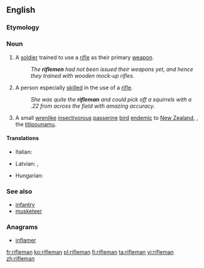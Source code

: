 ==English==

===Etymology===
{{suffix|rifle|man}}

===Noun===
{{wikipedia}}
{{en-noun|riflemen}}

# A [[soldier]] trained to use a [[rifle]] as their primary [[weapon]].
#:''The '''riflemen''' had not been issued their weapons yet, and hence they trained with wooden mock-up rifles.''
# A person especially [[skilled]] in the use of a [[rifle]].
#:''She was quite the '''rifleman''' and could pick off a squirrels with a .22 from across the field with amazing accuracy.''
# A small [[wrenlike]] [[insectivorous]] [[passerine]] [[bird]] [[endemic]] to [[New Zealand]], {{taxlink|Acanthisitta chloris|species}}, the [[titipounamu]].

====Translations====
{{trans-top|soldier}}
* Italian: {{t+|it|bersagliere|m}}
{{trans-mid}}
* Latvian: {{t-|lv|strēlnieks|m}}, {{t-|lv|strēlniece|f}}
{{trans-bottom}}

{{trans-top|person skilled in the use of a rifle}}
*Hungarian: {{t+|hu|lövész}}
{{trans-mid}}
{{trans-bottom}}

===See also===
*[[infantry]]
*[[musketeer]]

===Anagrams===
* [[inflamer#English|inflamer]]

[[fr:rifleman]]
[[ko:rifleman]]
[[pl:rifleman]]
[[fi:rifleman]]
[[ta:rifleman]]
[[vi:rifleman]]
[[zh:rifleman]]